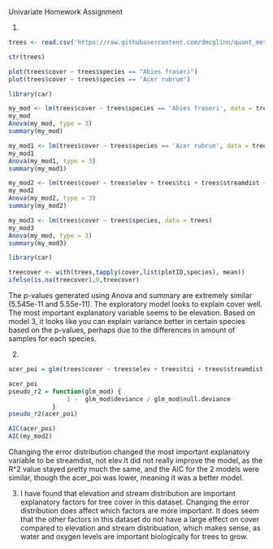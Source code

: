Univariate Homework Assignment

1.
```r
trees <- read.csv('https://raw.githubusercontent.com/dmcglinn/quant_methods/gh-pages/data/treedata_subset.csv')

str(trees)

plot(trees$cover ~ trees$species == "Abies fraseri")
plot(trees$cover ~ trees$species == "Acer rubrum")

library(car)

my_mod <- lm(trees$cover ~ trees$species == 'Abies fraseri', data = trees)
my_mod
Anova(my_mod, type = 3)
summary(my_mod)

my_mod1 <- lm(trees$cover ~ trees$species == 'Acer rubrum', data = trees)
my_mod1
Anova(my_mod1, type = 3)
summary(my_mod1)

my_mod2 <- lm(trees$cover ~ trees$elev + trees$tci + trees$streamdist + trees$beers + trees$disturb, data = trees)
my_mod2
Anova(my_mod2, type = 3)
summary(my_mod2)

my_mod3 <- lm(trees$cover ~ trees$species, data = trees)
my_mod3
Anova(my_mod, type = 3)
summary(my_mod3)

library(car)

treecover <- with(trees,tapply(cover,list(plotID,species), mean))
ifelse(is.na(treecover),0,treecover)
```
The p-values generated using Anova and summary are extremely similar (5.545e-11 and 5.55e-11).
The exploratory model looks to explain cover well.
The most important explanatory variable seems to be elevation.
Based on model 3, it looks like you can explain variance better in certain species based on the p-values, perhaps due to the differences in amount of samples for each species.




2.
```r
acer_poi = glm(trees$cover ~ trees$elev + trees$tci + trees$streamdist + trees$beers + trees$disturb, data = trees, family='poisson')

acer_poi
pseudo_r2 = function(glm_mod) {
                1 -  glm_mod$deviance / glm_mod$null.deviance
            }
pseudo_r2(acer_poi)

AIC(acer_poi)
AIC(my_mod2)
```

Changing the error distribution changed the most important explanatory variable to be streamdist, not elev.It did not really improve the model, as the R^2 value stayed pretty much the same, and the AIC for the 2 models were similar, though the acer_poi was lower, meaning it was a better model.





3. I have found that elevation and stream distribution are important explanatory factors for tree cover in this dataset. Changing the error distribution does affect which factors are more important. It does seem that the other factors in this dataset do not have a large effect on cover compared to elevation and stream distribuation, which makes sense, as water and oxygen levels are important biologically for trees to grow.



















